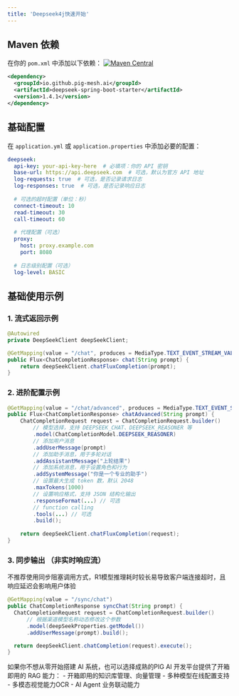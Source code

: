 ```yaml
---
title: 'Deepseek4j快速开始'
---
```


## Maven 依赖

在你的 `pom.xml` 中添加以下依赖： [![Maven Central](https://img.shields.io/maven-central/v/io.github.pig-mesh.ai/deepseek4j.svg?style=flat-square)](https://maven.badges.herokuapp.com/maven-central/io.github.pig-mesh.ai/deepseek4j)

```xml
<dependency>
  <groupId>io.github.pig-mesh.ai</groupId>
  <artifactId>deepseek-spring-boot-starter</artifactId>
  <version>1.4.1</version>
</dependency>
```

## 基础配置

在 `application.yml` 或 `application.properties` 中添加必要的配置：

```yaml
deepseek:
  api-key: your-api-key-here  # 必填项：你的 API 密钥
  base-url: https://api.deepseek.com  # 可选，默认为官方 API 地址
  log-requests: true  # 可选，是否记录请求日志
  log-responses: true  # 可选，是否记录响应日志
  
  # 可选的超时配置（单位：秒）
  connect-timeout: 10
  read-timeout: 30
  call-timeout: 60
  
  # 代理配置（可选）
  proxy:
    host: proxy.example.com
    port: 8080
    
  # 日志级别配置（可选）
  log-level: BASIC
```

## 基础使用示例

### 1. 流式返回示例

```java
@Autowired
private DeepSeekClient deepSeekClient;

@GetMapping(value = "/chat", produces = MediaType.TEXT_EVENT_STREAM_VALUE)
public Flux<ChatCompletionResponse> chat(String prompt) {
    return deepSeekClient.chatFluxCompletion(prompt);
}
```

### 2. 进阶配置示例

```java
@GetMapping(value = "/chat/advanced", produces = MediaType.TEXT_EVENT_STREAM_VALUE)
public Flux<ChatCompletionResponse> chatAdvanced(String prompt) {
    ChatCompletionRequest request = ChatCompletionRequest.builder()
        // 模型选择，支持 DEEPSEEK_CHAT、DEEPSEEK_REASONER 等
        .model(ChatCompletionModel.DEEPSEEK_REASONER)
        // 添加用户消息
        .addUserMessage(prompt)
        // 添加助手消息，用于多轮对话
        .addAssistantMessage("上轮结果")
        // 添加系统消息，用于设置角色和行为
        .addSystemMessage("你是一个专业的助手")
        // 设置最大生成 token 数，默认 2048
        .maxTokens(1000)
        // 设置响应格式，支持 JSON 结构化输出
        .responseFormat(...) // 可选
        // function calling
        .tools(...) // 可选
        .build();
        
    return deepSeekClient.chatFluxCompletion(request);
}
```


### 3. 同步输出 （非实时响应流）

<Warning>不推荐使用同步阻塞调用方式，R1模型推理耗时较长易导致客户端连接超时，且响应延迟会影响用户体验</Warning>

```java
@GetMapping(value = "/sync/chat")
public ChatCompletionResponse syncChat(String prompt) {
  ChatCompletionRequest request = ChatCompletionRequest.builder()
      // 根据渠道模型名称动态修改这个参数
      .model(deepSeekProperties.getModel())
      .addUserMessage(prompt).build();

  return deepSeekClient.chatCompletion(request).execute();
}
```

<Card title="商业化选择" icon="link" href="https://ai.pig4cloud.com">
如果你不想从零开始搭建 AI 系统，也可以选择成熟的PIG AI 开发平台提供了开箱即用的 RAG 能力：
- 开箱即用的知识库管理、向量管理
- 多种模型在线配置支持
- 多模态视觉能力OCR
- AI Agent 业务联动能力
</Card>
